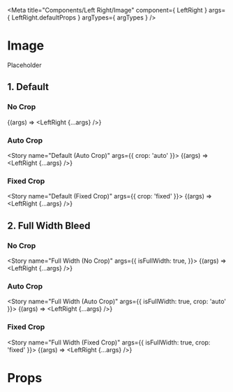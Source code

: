 
<Meta
    title="Components/Left Right/Image"
    component={ LeftRight }
    args={ LeftRight.defaultProps }
    argTypes={ argTypes }
/>

# Image

Placeholder

## 1. Default

### No Crop

<Story
    name="Default (No Crop)">
    {(args) => <LeftRight {...args} />}
</Story>

### Auto Crop

<Story
    name="Default (Auto Crop)"
    args={{
        crop: 'auto'
    }}>
    {(args) => <LeftRight {...args} />}
</Story>

### Fixed Crop

<Story
    name="Default (Fixed Crop)"
    args={{
        crop: 'fixed'
    }}>
    {(args) => <LeftRight {...args} />}
</Story>

## 2. Full Width Bleed

### No Crop

<Story
    name="Full Width (No Crop)"
    args={{
        isFullWidth: true,
    }}>
    {(args) => <LeftRight {...args} />}
</Story>

### Auto Crop

<Story
    name="Full Width (Auto Crop)"
    args={{
        isFullWidth: true,
        crop: 'auto'
    }}>
    {(args) => <LeftRight {...args} />}
</Story>

### Fixed Crop

<Story
    name="Full Width (Fixed Crop)"
    args={{
        isFullWidth: true,
        crop: 'fixed'
    }}>
    {(args) => <LeftRight {...args} />}
</Story>

# Props

<ArgsTable of={LeftRight} />